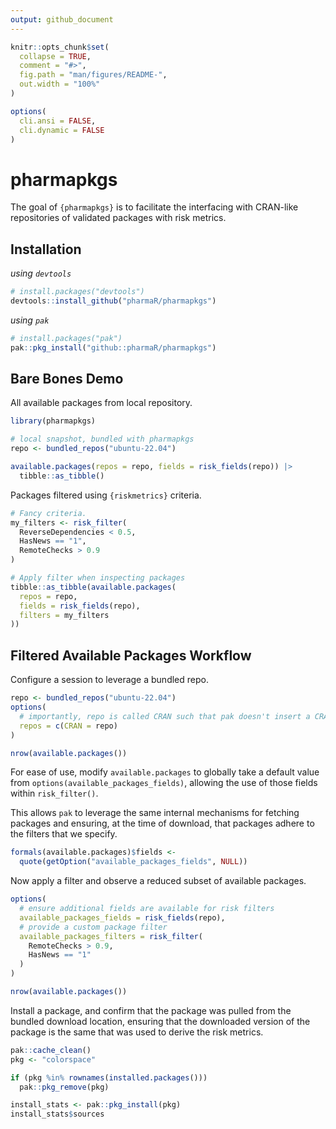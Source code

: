 ```yaml
---
output: github_document
---
```


<!-- README.md is generated from README.Rmd. Please edit that file -->

```r
knitr::opts_chunk$set(
  collapse = TRUE,
  comment = "#>",
  fig.path = "man/figures/README-",
  out.width = "100%"
)

options(
  cli.ansi = FALSE,
  cli.dynamic = FALSE
)
```

# pharmapkgs

<!-- badges: start -->
<!-- badges: end -->

The goal of `{pharmapkgs}` is to facilitate the interfacing with CRAN-like
repositories of validated packages with risk metrics.

## Installation

_using `devtools`_

```r
# install.packages("devtools")
devtools::install_github("pharmaR/pharmapkgs")
```

_using `pak`_

```r
# install.packages("pak")
pak::pkg_install("github::pharmaR/pharmapkgs")
```

## Bare Bones Demo

All available packages from local repository.

```r
library(pharmapkgs)

# local snapshot, bundled with pharmapkgs
repo <- bundled_repos("ubuntu-22.04")

available.packages(repos = repo, fields = risk_fields(repo)) |>
  tibble::as_tibble()
```

Packages filtered using `{riskmetrics}` criteria.

```r
# Fancy criteria.
my_filters <- risk_filter(
  ReverseDependencies < 0.5,
  HasNews == "1",
  RemoteChecks > 0.9
)

# Apply filter when inspecting packages
tibble::as_tibble(available.packages(
  repos = repo,
  fields = risk_fields(repo),
  filters = my_filters
))
```

## Filtered Available Packages Workflow

Configure a session to leverage a bundled repo.

```r
repo <- bundled_repos("ubuntu-22.04")
options(
  # importantly, repo is called CRAN such that pak doesn't insert a CRAN mirror
  repos = c(CRAN = repo)
)

nrow(available.packages())
```

For ease of use, modify `available.packages` to globally take a default
value from `options(available_packages_fields)`, allowing the use of those
fields within `risk_filter()`.

This allows `pak` to leverage the same internal mechanisms for fetching
packages and ensuring, at the time of download, that packages adhere to the 
filters that we specify.

```r
formals(available.packages)$fields <-
  quote(getOption("available_packages_fields", NULL))
```

Now apply a filter and observe a reduced subset of available packages.

```r
options(
  # ensure additional fields are available for risk filters
  available_packages_fields = risk_fields(repo),
  # provide a custom package filter
  available_packages_filters = risk_filter(
    RemoteChecks > 0.9,
    HasNews == "1"
  )
)

nrow(available.packages())
```

Install a package, and confirm that the package was pulled from the bundled
download location, ensuring that the downloaded version of the package is the
same that was used to derive the risk metrics.

```r
pak::cache_clean()
pkg <- "colorspace"

if (pkg %in% rownames(installed.packages()))
  pak::pkg_remove(pkg)

install_stats <- pak::pkg_install(pkg)
install_stats$sources
```

